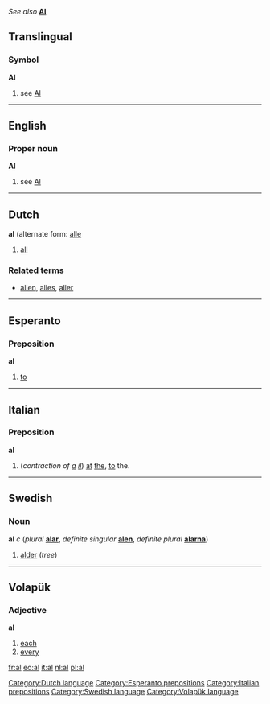''See also'' '''[[Al]]'''

==Translingual==
===Symbol===
'''Al'''
# see [[Al]]

----

==English==
===Proper noun===
'''Al'''
# see [[Al]]

----
==Dutch==
<!-- part of speech? -->
'''al''' (alternate form: [[alle]]

# [[all]]

===Related terms===
*[[allen]], [[alles]], [[aller]]

----
==Esperanto==
===Preposition===
'''al'''

#[[to]]

----
==Italian==
===Preposition===
'''al'''

# (''contraction of [[a#Italian|a]] [[il#Italian|il]]'') [[at]] [[the]], [[to]] the.

----
==Swedish==
===Noun===
'''al''' ''c'' (''plural'' '''[[alar]]''', ''definite singular'' '''[[alen]]''', ''definite plural'' '''[[alarna]]''')

#[[alder]] (''tree'')

----
== Volapük == 
=== Adjective === 
'''al'''

#[[each]]
#[[every]]

[[fr:al]]
[[eo:al]]
[[it:al]]
[[nl:al]]
[[pl:al]]

[[Category:Dutch language]]
[[Category:Esperanto prepositions]]
[[Category:Italian prepositions]]
[[Category:Swedish language]]
[[Category:Volapük language]]
